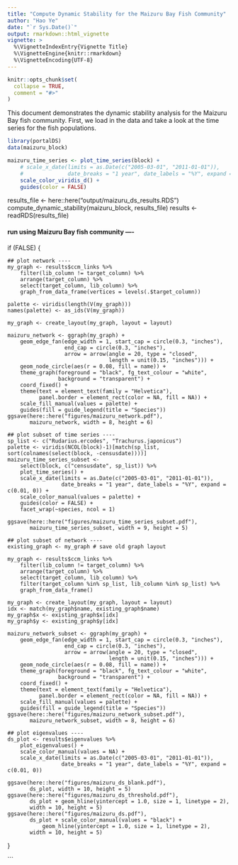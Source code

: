 ```yaml
---
title: "Compute Dynamic Stability for the Maizuru Bay Fish Community"
author: "Hao Ye"
date: "`r Sys.Date()`"
output: rmarkdown::html_vignette
vignette: >
  %\VignetteIndexEntry{Vignette Title}
  %\VignetteEngine{knitr::rmarkdown}
  %\VignetteEncoding{UTF-8}
---
```


```r
knitr::opts_chunk$set(
  collapse = TRUE,
  comment = "#>"
)
```

This document demonstrates the dynamic stability analysis for the Maizuru Bay fish community. First, we load in the data and take a look at the time series for the fish populations.

```r
library(portalDS)
data(maizuru_block)

maizuru_time_series <- plot_time_series(block) +
    # scale_x_date(limits = as.Date(c("2005-03-01", "2011-01-01")),
    #              date_breaks = "1 year", date_labels = "%Y", expand = c(0.01, 0)) +
    scale_color_viridis_d() +
    guides(color = FALSE)
```






results_file <- here::here("output/maizuru_ds_results.RDS")
compute_dynamic_stability(maizuru_block, results_file)
results <- readRDS(results_file)


#### run using Maizuru Bay fish community ----
if (FALSE)
{



    ## plot network ----
    my_graph <- results$ccm_links %>%
        filter(lib_column != target_column) %>%
        arrange(target_column) %>%
        select(target_column, lib_column) %>%
        graph_from_data_frame(vertices = levels(.$target_column))

    palette <- viridis(length(V(my_graph)))
    names(palette) <- as_ids(V(my_graph))

    my_graph <- create_layout(my_graph, layout = layout)

    maizuru_network <- ggraph(my_graph) +
        geom_edge_fan(edge_width = 1, start_cap = circle(0.3, "inches"),
                      end_cap = circle(0.3, "inches"),
                      arrow = arrow(angle = 20, type = "closed",
                                    length = unit(0.15, "inches"))) +
        geom_node_circle(aes(r = 0.08, fill = name)) +
        theme_graph(foreground = "black", fg_text_colour = "white",
                    background = "transparent") +
        coord_fixed() +
        theme(text = element_text(family = "Helvetica"),
              panel.border = element_rect(color = NA, fill = NA)) +
        scale_fill_manual(values = palette) +
        guides(fill = guide_legend(title = "Species"))
    ggsave(here::here("figures/maizuru_network.pdf"),
           maizuru_network, width = 8, height = 6)

    ## plot subset of time series ----
    sp_list <- c("Rudarius.ercodes", "Trachurus.japonicus")
    palette <- viridis(NCOL(block)-1)[match(sp_list, sort(colnames(select(block, -censusdate))))]
    maizuru_time_series_subset <-
        select(block, c("censusdate", sp_list)) %>%
        plot_time_series() +
        scale_x_date(limits = as.Date(c("2005-03-01", "2011-01-01")),
                     date_breaks = "1 year", date_labels = "%Y", expand = c(0.01, 0)) +
        scale_color_manual(values = palette) +
        guides(color = FALSE) +
        facet_wrap(~species, ncol = 1)

    ggsave(here::here("figures/maizuru_time_series_subset.pdf"),
           maizuru_time_series_subset, width = 9, height = 5)

    ## plot subset of network ----
    existing_graph <- my_graph # save old graph layout

    my_graph <- results$ccm_links %>%
        filter(lib_column != target_column) %>%
        arrange(target_column) %>%
        select(target_column, lib_column) %>%
        filter(target_column %in% sp_list, lib_column %in% sp_list) %>%
        graph_from_data_frame()

    my_graph <- create_layout(my_graph, layout = layout)
    idx <- match(my_graph$name, existing_graph$name)
    my_graph$x <- existing_graph$x[idx]
    my_graph$y <- existing_graph$y[idx]

    maizuru_network_subset <- ggraph(my_graph) +
        geom_edge_fan(edge_width = 1, start_cap = circle(0.3, "inches"),
                      end_cap = circle(0.3, "inches"),
                      arrow = arrow(angle = 20, type = "closed",
                                    length = unit(0.15, "inches"))) +
        geom_node_circle(aes(r = 0.08, fill = name)) +
        theme_graph(foreground = "black", fg_text_colour = "white",
                    background = "transparent") +
        coord_fixed() +
        theme(text = element_text(family = "Helvetica"),
              panel.border = element_rect(color = NA, fill = NA)) +
        scale_fill_manual(values = palette) +
        guides(fill = guide_legend(title = "Species"))
    ggsave(here::here("figures/maizuru_network_subset.pdf"),
           maizuru_network_subset, width = 8, height = 6)

    ## plot eigenvalues ----
    ds_plot <- results$eigenvalues %>%
        plot_eigenvalues() +
        scale_color_manual(values = NA) +
        scale_x_date(limits = as.Date(c("2005-03-01", "2011-01-01")),
                     date_breaks = "1 year", date_labels = "%Y", expand = c(0.01, 0))

    ggsave(here::here("figures/maizuru_ds_blank.pdf"),
           ds_plot, width = 10, height = 5)
    ggsave(here::here("figures/maizuru_ds_threshold.pdf"),
           ds_plot + geom_hline(yintercept = 1.0, size = 1, linetype = 2),
           width = 10, height = 5)
    ggsave(here::here("figures/maizuru_ds.pdf"),
           ds_plot + scale_color_manual(values = "black") +
               geom_hline(yintercept = 1.0, size = 1, linetype = 2),
           width = 10, height = 5)
}

```
